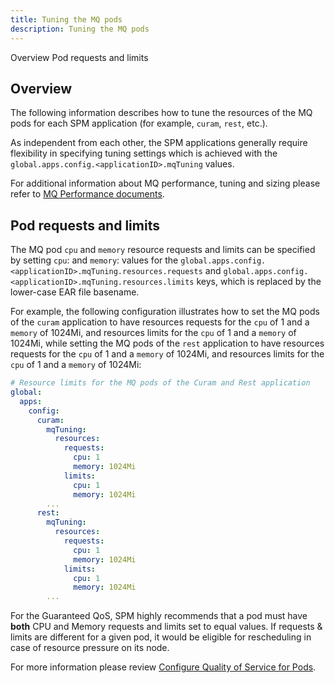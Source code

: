 ```yaml
---
title: Tuning the MQ pods
description: Tuning the MQ pods
---
```



<AnchorLinks small>
  <AnchorLink>Overview</AnchorLink>
  <AnchorLink>Pod requests and limits</AnchorLink>
</AnchorLinks>

## Overview

The following information describes how to tune the resources of the MQ pods for each SPM application (for example, `curam`, `rest`, etc.).

As independent from each other, the SPM applications generally require flexibility in specifying tuning settings which is achieved with the `global.apps.config.<applicationID>.mqTuning` values.

For additional information about MQ performance, tuning and sizing please refer to [MQ Performance documents](http://ibm-messaging.github.io/mqperf/).

## Pod requests and limits

The MQ pod `cpu` and `memory` resource requests and limits can be specified by setting `cpu`: and `memory`: values for the `global.apps.config.<applicationID>.mqTuning.resources.requests` and `global.apps.config.<applicationID>.mqTuning.resources.limits` keys,
which is replaced by the lower-case EAR file basename.

For example, the following configuration illustrates how to set the MQ pods of the `curam` application to have resources requests for the `cpu` of 1 and a `memory` of 1024Mi, and resources limits for the `cpu` of 1 and a `memory` of 1024Mi,
while setting the MQ pods of the `rest` application to have resources requests for the `cpu` of 1 and a `memory` of 1024Mi, and resources limits for the `cpu` of 1 and a `memory` of 1024Mi:

```yaml
# Resource limits for the MQ pods of the Curam and Rest application
global:
  apps:
    config:
      curam:
        mqTuning:
          resources:
            requests:
              cpu: 1
              memory: 1024Mi
            limits:
              cpu: 1
              memory: 1024Mi
        ...
      rest:
        mqTuning:
          resources:
            requests:
              cpu: 1
              memory: 1024Mi
            limits:
              cpu: 1
              memory: 1024Mi
        ...
```

<InlineNotification kind="warning">

For the Guaranteed QoS, SPM highly recommends that a pod must have **both** CPU and Memory requests and limits set to equal values. If requests & limits are different for a given pod, it would be eligible for rescheduling in case of resource pressure on its node.

For more information please review [Configure Quality of Service for Pods](https://kubernetes.io/docs/tasks/configure-pod-container/quality-service-pod/#create-a-pod-that-gets-assigned-a-qos-class-of-guaranteed).

</InlineNotification>
